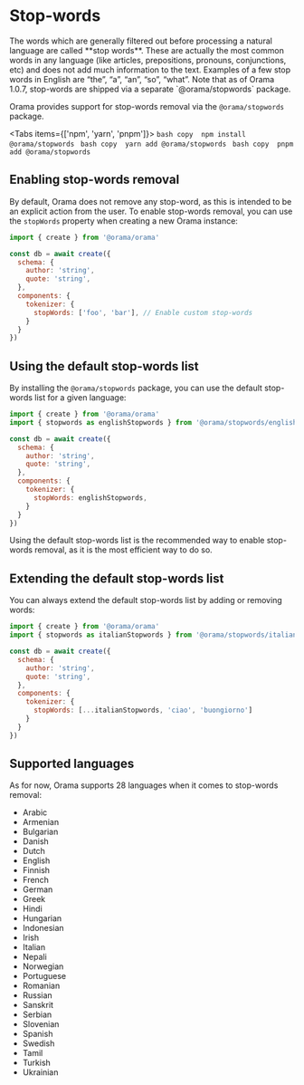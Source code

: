 
# Stop-words

<Callout type="info">
  The words which are generally filtered out before processing a natural language are called **stop words**. These are
  actually the most common words in any language (like articles, prepositions, pronouns, conjunctions, etc) and does not
  add much information to the text. Examples of a few stop words in English are “the”, “a”, “an”, “so”, “what”.
</Callout>

<Callout type='warning'>
Note that as of Orama 1.0.7, stop-words are shipped via a separate `@orama/stopwords` package.
</Callout>

Orama provides support for stop-words removal via the `@orama/stopwords` package.

<Tabs items={['npm', 'yarn', 'pnpm']}>
  <Tab>
    ```bash copy 
    npm install @orama/stopwords
    ```
  </Tab>
  <Tab>
    ```bash copy 
    yarn add @orama/stopwords
    ```
  </Tab>
  <Tab>
    ```bash copy 
    pnpm add @orama/stopwords
    ```
  </Tab>
</Tabs>

## Enabling stop-words removal

By default, Orama does not remove any stop-word, as this is intended to be an explicit action from the user. To enable stop-words removal, you can use the `stopWords` property when creating a new Orama instance:

```javascript copy
import { create } from '@orama/orama'

const db = await create({
  schema: {
    author: 'string',
    quote: 'string',
  },
  components: {
    tokenizer: {
      stopWords: ['foo', 'bar'], // Enable custom stop-words
    }
  }
})
```

## Using the default stop-words list

By installing the `@orama/stopwords` package, you can use the default stop-words list for a given language:

```javascript copy
import { create } from '@orama/orama'
import { stopwords as englishStopwords } from '@orama/stopwords/english'

const db = await create({
  schema: {
    author: 'string',
    quote: 'string',
  },
  components: {
    tokenizer: {
      stopWords: englishStopwords,
    }
  }
})
```

Using the default stop-words list is the recommended way to enable stop-words removal, as it is the most efficient way to do so.

## Extending the default stop-words list

You can always extend the default stop-words list by adding or removing words:

```javascript copy
import { create } from '@orama/orama'
import { stopwords as italianStopwords } from '@orama/stopwords/italian'

const db = await create({
  schema: {
    author: 'string',
    quote: 'string',
  },
  components: {
    tokenizer: {
      stopWords: [...italianStopwords, 'ciao', 'buongiorno']
    }
  }
})
```

## Supported languages

As for now, Orama supports 28 languages when it comes to stop-words removal:

- Arabic
- Armenian
- Bulgarian
- Danish
- Dutch
- English
- Finnish
- French
- German
- Greek
- Hindi
- Hungarian
- Indonesian
- Irish
- Italian
- Nepali
- Norwegian
- Portuguese
- Romanian
- Russian
- Sanskrit
- Serbian
- Slovenian
- Spanish
- Swedish
- Tamil 
- Turkish
- Ukrainian